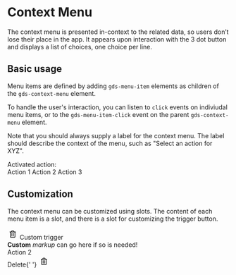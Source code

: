 
<Meta title="Components/Context Menu" />

# Context Menu

The context menu is presented in-context to the related data, so users don’t lose
their place in the app. It appears upon interaction with the 3 dot button and
displays a list of choices, one choice per line.

## Basic usage

Menu items are defined by adding `gds-menu-item` elements as children of the `gds-context-menu` element.

To handle the user's interaction, you can listen to `click` events on indiviudal menu items, or to the `gds-menu-item-click` event on the parent `gds-context-menu` element.

Note that you should always supply a label for the context menu. The label should describe the context of the menu, such as "Select an action for XYZ".

<Canvas>
  <div style={{ height: '200px', dummy: registerTransitionalStyles() }}>
    Activated action: <span id="display-action"></span>
    <br />
    <gds-context-menu label="Select an action" buttonLabel="Menu">
      <gds-menu-item onclick="document.getElementById('display-action').innerText = this.innerText">
        Action 1
      </gds-menu-item>
      <gds-menu-item onclick="document.getElementById('display-action').innerText = this.innerText">
        Action 2
      </gds-menu-item>
      <gds-menu-item onclick="document.getElementById('display-action').innerText = this.innerText">
        Action 3
      </gds-menu-item>
    </gds-context-menu>
  </div>
</Canvas>

## Customization

The context menu can be customized using slots. The content of each menu item is a slot, and there is a slot for customizing the trigger button.

<Canvas>
  <div style={{ height: '200px', dummy: registerTransitionalStyles() }}>
    <gds-context-menu>
      <div
        slot="trigger"
        style={{ display: 'flex', alignItems: 'center', gap: '.5rem' }}
      >
        <svg
          width="24"
          height="25"
          viewBox="0 0 24 25"
          fill="none"
          xmlns="http://www.w3.org/2000/svg"
        >
          <path
            d="M13.375 17.5H14.125C14.2245 17.5 14.3198 17.4605 14.3902 17.3902C14.4605 17.3198 14.5 17.2245 14.5 17.125V10.375C14.5 10.2755 14.4605 10.1802 14.3902 10.1098C14.3198 10.0395 14.2245 10 14.125 10H13.375C13.2755 10 13.1802 10.0395 13.1098 10.1098C13.0395 10.1802 13 10.2755 13 10.375V17.125C13 17.2245 13.0395 17.3198 13.1098 17.3902C13.1802 17.4605 13.2755 17.5 13.375 17.5ZM18.5 7H15.9247L14.8622 5.22813C14.7288 5.00594 14.5402 4.82209 14.3147 4.69449C14.0892 4.56688 13.8344 4.49988 13.5753 4.5H10.4247C10.1657 4.49998 9.91106 4.56704 9.68566 4.69464C9.46025 4.82224 9.27172 5.00603 9.13844 5.22813L8.07531 7H5.5C5.36739 7 5.24021 7.05268 5.14645 7.14645C5.05268 7.24022 5 7.36739 5 7.5V8C5 8.13261 5.05268 8.25979 5.14645 8.35355C5.24021 8.44732 5.36739 8.5 5.5 8.5H6V19C6 19.3978 6.15804 19.7794 6.43934 20.0607C6.72064 20.342 7.10218 20.5 7.5 20.5H16.5C16.8978 20.5 17.2794 20.342 17.5607 20.0607C17.842 19.7794 18 19.3978 18 19V8.5H18.5C18.6326 8.5 18.7598 8.44732 18.8536 8.35355C18.9473 8.25979 19 8.13261 19 8V7.5C19 7.36739 18.9473 7.24022 18.8536 7.14645C18.7598 7.05268 18.6326 7 18.5 7ZM10.37 6.09094C10.3867 6.06312 10.4104 6.04012 10.4386 6.02418C10.4669 6.00824 10.4988 5.99991 10.5312 6H13.4688C13.5011 5.99996 13.533 6.00832 13.5612 6.02426C13.5894 6.04019 13.613 6.06317 13.6297 6.09094L14.1753 7H9.82469L10.37 6.09094ZM16.5 19H7.5V8.5H16.5V19ZM9.875 17.5H10.625C10.7245 17.5 10.8198 17.4605 10.8902 17.3902C10.9605 17.3198 11 17.2245 11 17.125V10.375C11 10.2755 10.9605 10.1802 10.8902 10.1098C10.8198 10.0395 10.7245 10 10.625 10H9.875C9.77554 10 9.68016 10.0395 9.60984 10.1098C9.53951 10.1802 9.5 10.2755 9.5 10.375V17.125C9.5 17.2245 9.53951 17.3198 9.60984 17.3902C9.68016 17.4605 9.77554 17.5 9.875 17.5Z"
            fill="currentColor"
          />
        </svg>
        Custom trigger
      </div>
      <gds-menu-item>
        <div>
          <strong>Custom</strong> <em>markup</em> can go here if so is needed!
        </div>
      </gds-menu-item>
      <gds-menu-item>Action 2</gds-menu-item>
      <gds-menu-item>
        <div
          style={{
            display: 'flex',
            justifyContent: 'space-between',
            width: '100%',
            alignItems: 'center',
            color: 'var(--color)',
            '--color': 'var(--intent-danger-background)',
          }}
        >
          Delete{' '}
          <svg
            width="24"
            height="25"
            viewBox="0 0 24 25"
            fill="none"
            xmlns="http://www.w3.org/2000/svg"
          >
            <path
              d="M13.375 17.5H14.125C14.2245 17.5 14.3198 17.4605 14.3902 17.3902C14.4605 17.3198 14.5 17.2245 14.5 17.125V10.375C14.5 10.2755 14.4605 10.1802 14.3902 10.1098C14.3198 10.0395 14.2245 10 14.125 10H13.375C13.2755 10 13.1802 10.0395 13.1098 10.1098C13.0395 10.1802 13 10.2755 13 10.375V17.125C13 17.2245 13.0395 17.3198 13.1098 17.3902C13.1802 17.4605 13.2755 17.5 13.375 17.5ZM18.5 7H15.9247L14.8622 5.22813C14.7288 5.00594 14.5402 4.82209 14.3147 4.69449C14.0892 4.56688 13.8344 4.49988 13.5753 4.5H10.4247C10.1657 4.49998 9.91106 4.56704 9.68566 4.69464C9.46025 4.82224 9.27172 5.00603 9.13844 5.22813L8.07531 7H5.5C5.36739 7 5.24021 7.05268 5.14645 7.14645C5.05268 7.24022 5 7.36739 5 7.5V8C5 8.13261 5.05268 8.25979 5.14645 8.35355C5.24021 8.44732 5.36739 8.5 5.5 8.5H6V19C6 19.3978 6.15804 19.7794 6.43934 20.0607C6.72064 20.342 7.10218 20.5 7.5 20.5H16.5C16.8978 20.5 17.2794 20.342 17.5607 20.0607C17.842 19.7794 18 19.3978 18 19V8.5H18.5C18.6326 8.5 18.7598 8.44732 18.8536 8.35355C18.9473 8.25979 19 8.13261 19 8V7.5C19 7.36739 18.9473 7.24022 18.8536 7.14645C18.7598 7.05268 18.6326 7 18.5 7ZM10.37 6.09094C10.3867 6.06312 10.4104 6.04012 10.4386 6.02418C10.4669 6.00824 10.4988 5.99991 10.5312 6H13.4688C13.5011 5.99996 13.533 6.00832 13.5612 6.02426C13.5894 6.04019 13.613 6.06317 13.6297 6.09094L14.1753 7H9.82469L10.37 6.09094ZM16.5 19H7.5V8.5H16.5V19ZM9.875 17.5H10.625C10.7245 17.5 10.8198 17.4605 10.8902 17.3902C10.9605 17.3198 11 17.2245 11 17.125V10.375C11 10.2755 10.9605 10.1802 10.8902 10.1098C10.8198 10.0395 10.7245 10 10.625 10H9.875C9.77554 10 9.68016 10.0395 9.60984 10.1098C9.53951 10.1802 9.5 10.2755 9.5 10.375V17.125C9.5 17.2245 9.53951 17.3198 9.60984 17.3902C9.68016 17.4605 9.77554 17.5 9.875 17.5Z"
              fill="currentColor"
            />
          </svg>
        </div>
      </gds-menu-item>
    </gds-context-menu>
  </div>
</Canvas>
